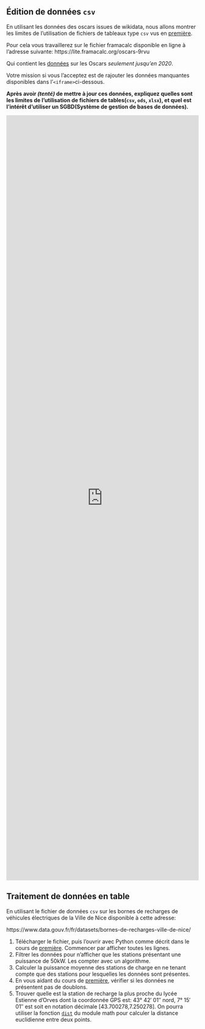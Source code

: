 ## Édition de données `csv`

En utilisant les données des oscars issues de wikidata, nous allons montrer les limites de l'utilisation de fichiers de tableaux type `csv` vus en [première].

Pour cela vous travaillerez sur le fichier framacalc disponible en ligne à l'adresse suivante: https://lite.framacalc.org/oscars-9rvu

Qui contient les [données] sur les Oscars _seulement jusqu'en 2020_.

Votre mission si vous l'acceptez est de rajouter les données manquantes disponibles dans l'`<iframe>`ci-dessous.

**Après avoir _(tenté)_ de mettre à jour ces données, expliquez quelles sont les limites de
l'utilisation de fichiers de tables(`csv`, `ods`, `xlsx`), et quel est l'intérêt d'utiliser un SGBD(Système de gestion de bases de données).**

<iframe style="width: 100%; height: 50vh; border: none;" src="https://query.wikidata.org/embed.html#%23Donn%C3%A9es%20sur%20les%20Oscars%0ASELECT%20%3Fhuman%20%3FhumanLabel%20%3FawardEditionLabel%20%3FawardLabel%20%3FawardWork%20%3FawardWorkLabel%20%3Fdirector%20%3FdirectorLabel%20%3Ftime%0AWHERE%0A%7B%0A%20%20%7B%0A%20%20%20%20SELECT%20(SAMPLE(%3Fhuman)%20AS%20%3Fhuman)%20%3Faward%20%3FawardWork%20(SAMPLE(%3Fdirector)%20AS%20%3Fdirector)%20(SAMPLE(%3FawardEdition)%20AS%20%3FawardEdition)%20(SAMPLE(%3Ftime)%20AS%20%3Ftime)%20WHERE%20%7B%0A%20%20%20%20%20%20%3Faward%20wdt%3AP31%20wd%3AQ19020%20.%20%20%20%20%20%20%23%20All%20items%20that%20are%20instance%20of(P31)%20of%20Academy%20awards%20(Q19020)%0A%20%20%20%20%20%20%7B%0A%20%20%20%20%20%20%20%20%3Fhuman%20p%3AP166%20%3FawardStat%20.%20%20%20%20%20%20%20%20%20%20%20%20%20%20%23%20Humans%20with%20an%20awarded(P166)%20statement%0A%20%20%20%20%20%20%20%20%3FawardStat%20ps%3AP166%20%3Faward%20.%20%20%20%20%20%20%20%20%23%20...%20that%20has%20any%20of%20the%20values%20of%20%3Faward%0A%20%20%20%20%20%20%20%20%3FawardStat%20pq%3AP805%20%3FawardEdition%20.%20%23%20Get%20the%20award%20edition%20(which%20is%20%22subject%20of%22%20XXth%20Academy%20Awards)%0A%20%20%20%20%20%20%20%20%3FawardStat%20pq%3AP1686%20%3FawardWork%20.%20%23%20The%20work%20they%20have%20been%20awarded%20for%0A%20%20%20%20%20%20%20%20%3Fhuman%20wdt%3AP31%20wd%3AQ5%20.%20%20%20%20%20%20%20%20%23%20Humans%0A%20%20%20%20%20%20%7D%20UNION%20%7B%0A%20%20%20%20%20%20%20%20%3FawardWork%20wdt%3AP31%20wd%3AQ11424%20.%20%23%20Films%0A%20%20%20%20%20%20%20%20%3FawardWork%20p%3AP166%20%3FawardStat%20.%20%23%20...%20with%20an%20awarded(P166)%20statement%0A%20%20%20%20%20%20%20%20%3FawardStat%20ps%3AP166%20%3Faward%20.%20%20%20%20%20%20%20%20%23%20...%20that%20has%20any%20of%20the%20values%20of%20%3Faward%0A%20%20%20%20%20%20%20%20%3FawardStat%20pq%3AP805%20%3FawardEdition%20.%20%23%20Get%20the%20award%20edition%20(which%20is%20%22subject%20of%22%20XXth%20Academy%20Awards)%0A%20%20%20%20%20%20%7D%0A%20%20%20%20%20%20OPTIONAL%20%7B%0A%20%20%20%20%20%20%20%20%3FawardEdition%20wdt%3AP585%20%3Ftime%20.%20%23%20the%20%22point%20of%20time%22%20of%20the%20Academy%20Award%0A%20%20%20%20%20%20%20%20%3FawardWork%20wdt%3AP57%20%3Fdirector%20.%0A%20%20%20%20%20%20%7D%0A%20%20%20%20%7D%0A%20%20%20%20GROUP%20BY%20%3FawardWork%20%3Faward%20%23%20We%20only%20want%20every%20movie%20once%20for%20a%20category%20(a%20'random'%20person%20is%20selected)%0A%20%20%7D%0A%0A%20%20SERVICE%20wikibase%3Alabel%20%7B%20%20%20%20%20%20%20%20%20%20%20%20%23%20...%20include%20the%20labels%0A%20%20%20%20bd%3AserviceParam%20wikibase%3Alanguage%20%22%5BAUTO_LANGUAGE%5D%2Cen%22%20.%0A%20%20%7D%0A%7D%0AORDER%20BY%20DESC(%3Ftime)" referrerpolicy="origin" sandbox="allow-scripts allow-same-origin allow-popups"></iframe>



[données]: https://query.wikidata.org/#%23Donn%C3%A9es%20sur%20les%20Oscars%0ASELECT%20%3Fhuman%20%3FhumanLabel%20%3FawardEditionLabel%20%3FawardLabel%20%3FawardWork%20%3FawardWorkLabel%20%3Fdirector%20%3FdirectorLabel%20%3Ftime%0AWHERE%0A%7B%0A%20%20%7B%0A%20%20%20%20SELECT%20%28SAMPLE%28%3Fhuman%29%20AS%20%3Fhuman%29%20%3Faward%20%3FawardWork%20%28SAMPLE%28%3Fdirector%29%20AS%20%3Fdirector%29%20%28SAMPLE%28%3FawardEdition%29%20AS%20%3FawardEdition%29%20%28SAMPLE%28%3Ftime%29%20AS%20%3Ftime%29%20WHERE%20%7B%0A%20%20%20%20%20%20%3Faward%20wdt%3AP31%20wd%3AQ19020%20.%20%20%20%20%20%20%23%20All%20items%20that%20are%20instance%20of%28P31%29%20of%20Academy%20awards%20%28Q19020%29%0A%20%20%20%20%20%20%7B%0A%20%20%20%20%20%20%20%20%3Fhuman%20p%3AP166%20%3FawardStat%20.%20%20%20%20%20%20%20%20%20%20%20%20%20%20%23%20Humans%20with%20an%20awarded%28P166%29%20statement%0A%20%20%20%20%20%20%20%20%3FawardStat%20ps%3AP166%20%3Faward%20.%20%20%20%20%20%20%20%20%23%20...%20that%20has%20any%20of%20the%20values%20of%20%3Faward%0A%20%20%20%20%20%20%20%20%3FawardStat%20pq%3AP805%20%3FawardEdition%20.%20%23%20Get%20the%20award%20edition%20%28which%20is%20%22subject%20of%22%20XXth%20Academy%20Awards%29%0A%20%20%20%20%20%20%20%20%3FawardStat%20pq%3AP1686%20%3FawardWork%20.%20%23%20The%20work%20they%20have%20been%20awarded%20for%0A%20%20%20%20%20%20%20%20%3Fhuman%20wdt%3AP31%20wd%3AQ5%20.%20%20%20%20%20%20%20%20%23%20Humans%0A%20%20%20%20%20%20%7D%20UNION%20%7B%0A%20%20%20%20%20%20%20%20%3FawardWork%20wdt%3AP31%20wd%3AQ11424%20.%20%23%20Films%0A%20%20%20%20%20%20%20%20%3FawardWork%20p%3AP166%20%3FawardStat%20.%20%23%20...%20with%20an%20awarded%28P166%29%20statement%0A%20%20%20%20%20%20%20%20%3FawardStat%20ps%3AP166%20%3Faward%20.%20%20%20%20%20%20%20%20%23%20...%20that%20has%20any%20of%20the%20values%20of%20%3Faward%0A%20%20%20%20%20%20%20%20%3FawardStat%20pq%3AP805%20%3FawardEdition%20.%20%23%20Get%20the%20award%20edition%20%28which%20is%20%22subject%20of%22%20XXth%20Academy%20Awards%29%0A%20%20%20%20%20%20%7D%0A%20%20%20%20%20%20OPTIONAL%20%7B%0A%20%20%20%20%20%20%20%20%3FawardEdition%20wdt%3AP585%20%3Ftime%20.%20%23%20the%20%22point%20of%20time%22%20of%20the%20Academy%20Award%0A%20%20%20%20%20%20%20%20%3FawardWork%20wdt%3AP57%20%3Fdirector%20.%0A%20%20%20%20%20%20%7D%0A%20%20%20%20%20%20FILTER%28%20%3Ftime%20%3C%3D%20%222021-01-01T00%3A00%3A00%22%5E%5Exsd%3AdateTime%20%29.%0A%20%20%20%20%7D%0A%20%20%20%20GROUP%20BY%20%3FawardWork%20%3Faward%20%23%20We%20only%20want%20every%20movie%20once%20for%20a%20category%20%28a%20%27random%27%20person%20is%20selected%29%0A%20%20%20%20%0A%20%20%7D%0A%0A%20%20SERVICE%20wikibase%3Alabel%20%7B%20%20%20%20%20%20%20%20%20%20%20%20%23%20...%20include%20the%20labels%0A%20%20%20%20bd%3AserviceParam%20wikibase%3Alanguage%20%22%5BAUTO_LANGUAGE%5D%2Cen%22%20.%0A%20%20%7D%0A%7D%0AORDER%20BY%20DESC%28%3Ftime%29%0A

## Traitement de données en table

En utilisant le fichier de données `csv` sur les bornes de recharges de véhicules électriques de la
Ville de Nice disponible à cette adresse:

https://www.data.gouv.fr/fr/datasets/bornes-de-recharges-ville-de-nice/

1. Télécharger le fichier, puis l'ouvrir avec Python comme décrit dans le cours de [première].
   Commencer par afficher toutes les lignes.
2. Filtrer les données pour n'afficher que les stations présentant une puissance de 50kW. Les
   compter avec un algorithme.
3. Calculer la puissance moyenne des stations de charge en ne tenant compte que des stations pour
   lesquelles les données sont présentes.
4. En vous aidant du cours de [première], vérifier si les données ne présentent pas de doublons.
5. Trouver quelle est la station de recharge la plus proche du lycée Estienne d'Orves dont la
   coordonnée GPS est: 43° 42′ 01″ nord, 7° 15′ 01″ est soit en notation décimale
   [43.700278,7.250278]. On pourra utiliser la fonction
   [`dist`](https://docs.python.org/fr/3.10/library/math.html#math.dist) du module math pour
   calculer la distance euclidienne entre deux points.

[première]: /1g/nsi/4-traitement-de-donnees-en-tables/1-tables-de-donnees
